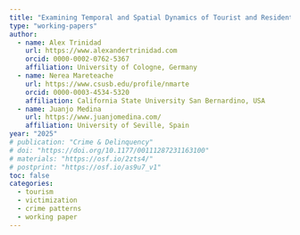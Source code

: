 ```yaml
---
title: "Examining Temporal and Spatial Dynamics of Tourist and Resident Robberies: A Comparative Analysis"
type: "working-papers"
author:  
  - name: Alex Trinidad
    url: https://www.alexandertrinidad.com 
    orcid: 0000-0002-0762-5367
    affiliation: University of Cologne, Germany
  - name: Nerea Mareteache
    url: https://www.csusb.edu/profile/nmarte
    orcid: 0000-0003-4534-5320
    affiliation: California State University San Bernardino, USA
  - name: Juanjo Medina
    url: https://www.juanjomedina.com/
    affiliation: University of Seville, Spain
year: "2025"
# publication: "Crime & Delinquency"
# doi: "https://doi.org/10.1177/00111287231163100"
# materials: "https://osf.io/2zts4/"
# postprint: "https://osf.io/as9u7_v1"
toc: false
categories:
  - tourism
  - victimization
  - crime patterns
  - working paper
---
```

